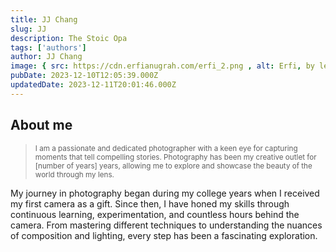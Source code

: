 ---
title: JJ Chang
slug: JJ
description: The Stoic Opa
tags: ['authors']
author: JJ Chang
image: { src: https://cdn.erfianugrah.com/erfi_2.png , alt: Erfi, by lele, positionx: 65%, positiony: 40% }
pubDate: 2023-12-10T12:05:39.000Z
updatedDate: 2023-12-11T20:01:46.000Z
---
## About me

> <small>I am a passionate and dedicated photographer with a keen eye for capturing moments that tell compelling stories. Photography has been my creative outlet for [number of years] years, allowing me to explore and showcase the beauty of the world through my lens.</small>

My journey in photography began during my college years when I received my first camera as a gift. Since then, I have honed my skills through continuous learning, experimentation, and countless hours behind the camera. From mastering different techniques to understanding the nuances of composition and lighting, every step has been a fascinating exploration. 